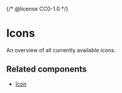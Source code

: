 {/* @license CC0-1.0 */}


<Meta title="Foundation/Assets/Icons" />

<StatusBadge reason="The set of available icons will change." />

# Icons

An overview of all currently available icons.

<AmsterdamIconGallery />

## Related components

- [Icon](/docs/components-media-icon--docs)
